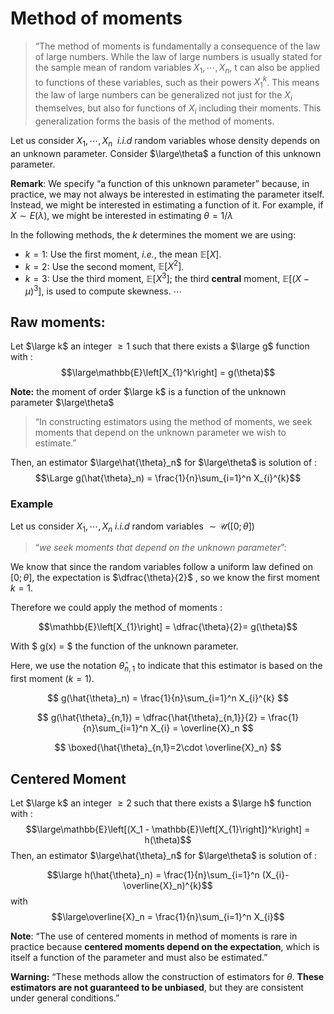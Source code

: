 # Method of moments

> "The method of moments is fundamentally a consequence of the law of large numbers. While the law of large numbers is usually stated for the sample mean of random variables $X_1,\cdots,X_n$, t can also be applied to functions of these variables, such as their powers  $X_{1}^k$.
This means the law of large numbers can be generalized not just for the $X_i$ themselves, but also for functions of $X_i$ including their moments. This generalization forms the basis of the method of moments.

Let us consider $X_1, \cdots, X_n$  _i.i.d_ random variables whose density depends on an unknown parameter. 
Consider $\large\theta$ a function of this unknown parameter.

**Remark**:
We specify "a function of this unknown parameter" because, in practice, we may not always be interested in estimating the parameter itself. Instead, we might be interested in estimating a function of it. For example, if $X \sim E(\lambda)$, we might be interested in estimating $\theta = 1/\lambda$

In the following methods, the $k$ determines the moment we are using:

- $k=1$: Use the first moment, *i.e.*, the mean $\mathbb{E}[X]$.
- $k=2$: Use the second moment, $\mathbb{E}[X^2]$.
- $k=3$: Use the third moment, $\mathbb{E}[X^3]$; the third **central** moment, $\mathbb{E}[(X-\mu)^3]$, is used to compute skewness.
$\cdots$

## Raw moments:  
Let $\large k$ an integer $\ge 1$ such that there exists a $\large g$ function with :
$$\large\mathbb{E}\left[X_{1}^k\right] = g(\theta)$$

**Note:** the moment of order $\large k$ is a function of the unknown parameter $\large\theta$

> "In constructing estimators using the method of moments, we seek moments that depend on the unknown parameter we wish to estimate."

Then, an estimator $\large\hat{\theta}_n$ for $\large\theta$ is solution of : 
$$\Large g(\hat{\theta}_n) = \frac{1}{n}\sum_{i=1}^n X_{i}^{k}$$

### Example 

Let us consider $X_1, \cdots, X_n$ *i.i.d* random variables $\sim\mathcal{U}(\left[0;\theta\right])$

>"*we seek moments that depend on the unknown parameter*": 

We know that since the random variables follow a uniform law defined on $\left[0;\theta\right]$, the expectation is $\dfrac{\theta}{2}$ , so we know the first moment $k = 1$.

Therefore we could apply the method of moments : 

$$\mathbb{E}\left[X_{1}\right] = \dfrac{\theta}{2}= g(\theta)$$

With $ g(x) = \dfrac{x}{2}$ the function of the unknown parameter.

Here, we use the notation $\hat{\theta}_{n,1}$ to indicate that this estimator is based on the first moment ($k=1$).

$$
 g(\hat{\theta}_n) = \frac{1}{n}\sum_{i=1}^n X_{i}^{k}
$$

$$
 g(\hat{\theta}_{n,1}) =  \dfrac{\hat{\theta}_{n,1}}{2} = \frac{1}{n}\sum_{i=1}^n X_{i} = \overline{X}_n
$$

$$
\boxed{\hat{\theta}_{n,1}=2\cdot \overline{X}_n}
$$


## Centered Moment 
Let $\large k$ an integer $\ge 2$ such that there exists a $\large h$ function with :
$$\large\mathbb{E}\left[(X_1 - \mathbb{E}\left[X_{1}\right])^k\right] = h(\theta)$$
Then, an estimator $\large\hat{\theta}_n$ for $\large\theta$ is solution of : 

$$\large h(\hat{\theta}_n) = \frac{1}{n}\sum_{i=1}^n (X_{i}-\overline{X}_n)^{k}$$
with $$\large\overline{X}_n = \frac{1}{n}\sum_{i=1}^n X_{i}$$


**Note**: 
“The use of centered moments in method of moments is rare in practice because **centered moments depend on the expectation**, which is itself a function of the parameter and must also be estimated.”

**Warning:** 
"These methods allow the construction of estimators for $\theta$. **These estimators are not guaranteed to be unbiased**, but they are consistent under general conditions."